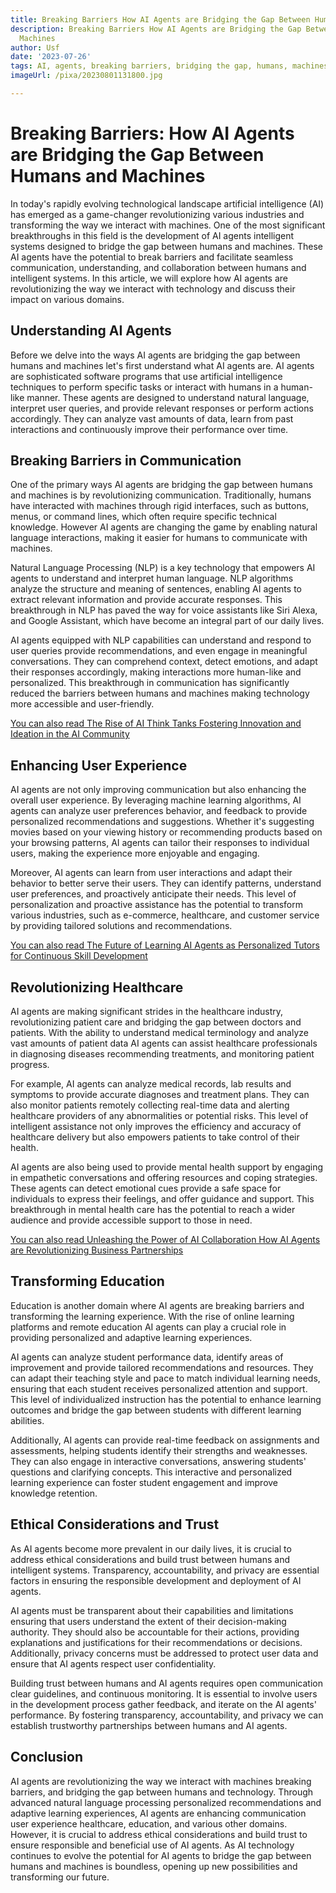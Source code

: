 ```yaml
---
title: Breaking Barriers How AI Agents are Bridging the Gap Between Humans and Machines
description: Breaking Barriers How AI Agents are Bridging the Gap Between Humans and
  Machines
author: Usf
date: '2023-07-26'
tags: AI, agents, breaking barriers, bridging the gap, humans, machines
imageUrl: /pixa/20230801131800.jpg

---
```

# Breaking Barriers: How AI  Agents are Bridging  the  Gap Between Humans and Machines

In today's rapidly evolving  technological landscape artificial intelligence (AI) has  emerged as a game-changer revolutionizing  various industries and transforming the  way we interact with machines. One of the most significant breakthroughs in this field is the  development of AI agents intelligent systems designed to bridge the gap  between humans and  machines. These  AI agents have the potential to break barriers and facilitate seamless communication, understanding, and collaboration between  humans and intelligent systems. In this article, we will explore how AI agents are revolutionizing the way  we interact with technology and discuss their impact on various domains.

## Understanding AI Agents

Before we delve into the ways AI agents are bridging the gap between humans  and machines let's first understand what AI agents are. AI agents are sophisticated software programs that use artificial intelligence techniques to perform specific  tasks or interact with  humans in a human-like manner. These agents are designed to understand natural language, interpret user queries, and provide relevant responses or perform  actions accordingly. They can analyze  vast amounts of data, learn from past interactions and  continuously improve their performance over time.

## Breaking Barriers in Communication

One of the primary ways AI agents are bridging the gap between humans and machines is by revolutionizing  communication. Traditionally, humans have interacted with machines through rigid interfaces, such as buttons, menus, or command lines,  which often  require specific technical knowledge. However AI agents are changing the game by enabling  natural  language interactions, making it easier for humans to communicate with  machines.

Natural Language Processing (NLP) is a key technology  that empowers  AI agents to understand and interpret human language. NLP  algorithms analyze  the structure and meaning of sentences, enabling AI agents to  extract relevant information and provide accurate responses. This breakthrough in NLP has paved the way for  voice assistants like Siri Alexa, and Google  Assistant, which have become an integral part of our daily lives.

AI agents equipped  with NLP capabilities can understand and respond to user queries provide recommendations, and even engage in meaningful conversations. They can comprehend context, detect emotions, and adapt their responses accordingly, making interactions more human-like and personalized. This breakthrough in communication has significantly  reduced the barriers  between humans and machines making technology more accessible and user-friendly.

[You can also  read The Rise of  AI Think Tanks Fostering Innovation and Ideation in the AI Community](The%20Rise%20of%20AI%20Think%20Tanks%20Fostering%20Innovation%20and%20Ideation%20in%20the%20AI%20Community)


## Enhancing User  Experience

AI agents are not only improving communication but  also enhancing the overall user experience. By leveraging machine learning algorithms, AI agents can analyze user preferences behavior, and feedback to provide personalized recommendations and  suggestions. Whether it's suggesting movies based on your viewing history or recommending products based on your browsing patterns,  AI agents can tailor their responses to individual users,  making the experience more enjoyable and engaging.

Moreover, AI agents can learn from user interactions and adapt their behavior to better serve their users. They can identify patterns, understand user preferences, and  proactively anticipate their needs. This level of personalization and proactive assistance has the potential to transform various industries,  such as e-commerce, healthcare, and customer service  by providing tailored solutions and recommendations.

[You can  also read The Future of Learning AI Agents as  Personalized Tutors for Continuous  Skill Development](The%20Future%20of%20Learning%20AI%20Agents%20as%20Personalized%20Tutors%20for%20Continuous%20Skill%20Development)


## Revolutionizing Healthcare

AI agents are making significant strides in the healthcare industry, revolutionizing patient care and bridging the gap between doctors and patients. With the ability to understand medical  terminology and analyze  vast  amounts of patient data AI agents can assist healthcare  professionals in diagnosing diseases recommending treatments, and  monitoring patient progress.

For example, AI agents can analyze  medical records, lab results  and symptoms to provide  accurate diagnoses and treatment plans. They can also  monitor patients remotely collecting real-time data and alerting healthcare providers of  any abnormalities or potential risks. This level of intelligent assistance not only improves the efficiency and accuracy of  healthcare  delivery but also empowers patients to take control  of their health.

AI  agents are also being used to provide mental health support by  engaging in empathetic conversations and offering resources and coping strategies.  These agents can detect emotional cues  provide a safe space for individuals to express their feelings, and offer guidance  and support.  This breakthrough in  mental health care has the potential to reach a  wider audience and provide  accessible support to those  in need.

[You can  also read Unleashing the Power of AI Collaboration  How AI Agents are Revolutionizing Business  Partnerships](Unleashing%20the%20Power%20of%20AI%20Collaboration%20How%20AI%20Agents%20are%20Revolutionizing%20Business%20Partnerships)


## Transforming Education

Education is another domain where AI agents are breaking barriers and transforming  the learning experience. With the rise  of online learning platforms  and remote education AI agents can play a crucial role in providing personalized and adaptive learning experiences.

AI agents can analyze student performance data, identify areas of improvement and provide tailored recommendations and resources. They can adapt their teaching style and pace to match individual learning  needs, ensuring  that each  student  receives personalized attention and support.  This level  of individualized  instruction has the potential to enhance  learning outcomes and bridge  the gap between students with different  learning abilities.

Additionally, AI  agents can provide real-time feedback on assignments and assessments, helping students identify their strengths and weaknesses. They can also engage in interactive conversations, answering students' questions and clarifying concepts. This interactive and personalized learning experience can foster student engagement and improve  knowledge retention.

## Ethical Considerations and Trust

As  AI  agents become more prevalent in our daily lives, it is crucial to address ethical considerations and  build trust between humans and intelligent systems. Transparency,  accountability, and privacy are essential factors in ensuring the responsible development and deployment of AI agents.

AI agents must be transparent about their capabilities and limitations ensuring that users  understand the extent of their decision-making authority. They should also be accountable for their actions, providing explanations and justifications for their  recommendations or decisions. Additionally, privacy concerns must be addressed to protect user data and ensure that AI agents  respect user confidentiality.

Building trust between  humans  and AI agents requires open communication  clear guidelines, and continuous monitoring. It is essential  to involve users in the development process gather feedback, and  iterate on the AI agents' performance. By fostering transparency, accountability, and privacy we can establish trustworthy partnerships between humans and AI  agents.

## Conclusion

AI agents are revolutionizing the way we interact with machines breaking barriers, and bridging the  gap between humans and technology. Through advanced natural language processing personalized recommendations and adaptive learning experiences,  AI agents are enhancing communication user  experience healthcare, education,  and various other domains. However, it is crucial to address  ethical considerations and build trust to ensure responsible and beneficial use of AI agents. As AI technology continues to evolve  the potential for AI agents  to bridge the gap between humans and machines  is boundless, opening up new possibilities and transforming  our future.